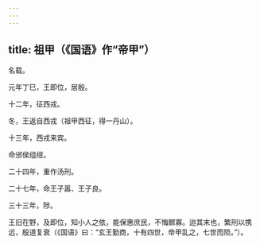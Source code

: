 ```yaml
---
---
---
```

title: 祖甲（《国语》作“帝甲”）
---



名载。

元年丁巳，王即位，居殷。

十二年，征西戎。

冬，王返自西戎（祖甲西征，得一丹山）。

十三年，西戎来宾。

命邠侯组绀。

二十四年，重作汤刑。

二十七年，命王子嚣、王子良。

三十三年，陟。

王旧在野，及即位，知小人之依，能保惠庶民，不悔鳏寡。迨其末也，繁刑以携远，殷道复衰（《国语》曰：“玄王勤商，十有四世，帝甲乱之，七世而陨。”）。
